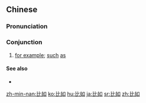 ==Chinese==
{{zh-forms}}

===Pronunciation===
{{zh-pron
|m=bǐrú
|c=bei2 jyu4
|mn=pí-jî/pí-jû
|ma=Zh-birú.ogg
|cat=con
}}

===Conjunction===
{{zh-con}}

# {{lb|zh|Elementary Mandarin}} [[for example]]; [[such]] [[as]]

====See also====
* {{zh-l|譬如}}

[[zh-min-nan:比如]]
[[ko:比如]]
[[hu:比如]]
[[ja:比如]]
[[sr:比如]]
[[zh:比如]]